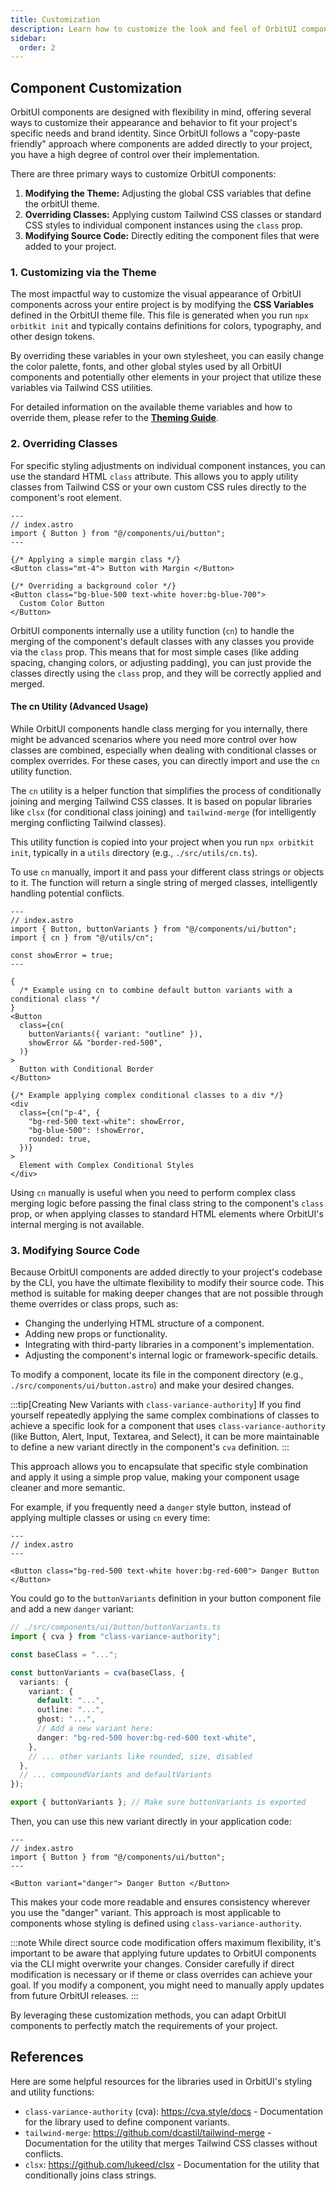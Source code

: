 ```yaml
---
title: Customization
description: Learn how to customize the look and feel of OrbitUI components.
sidebar:
  order: 2
---
```


## Component Customization

OrbitUI components are designed with flexibility in mind, offering several ways to customize their appearance and behavior to fit your project's specific needs and brand identity. Since OrbitUI follows a "copy-paste friendly" approach where components are added directly to your project, you have a high degree of control over their implementation.

There are three primary ways to customize OrbitUI components:

1.  **Modifying the Theme:** Adjusting the global CSS variables that define the orbitUI theme.
2.  **Overriding Classes:** Applying custom Tailwind CSS classes or standard CSS styles to individual component instances using the `class` prop.
3.  **Modifying Source Code:** Directly editing the component files that were added to your project.

### 1. Customizing via the Theme

The most impactful way to customize the visual appearance of OrbitUI components across your entire project is by modifying the **CSS Variables** defined in the OrbitUI theme file. This file is generated when you run `npx orbitkit init` and typically contains definitions for colors, typography, and other design tokens.

By overriding these variables in your own stylesheet, you can easily change the color palette, fonts, and other global styles used by all OrbitUI components and potentially other elements in your project that utilize these variables via Tailwind CSS utilities.

For detailed information on the available theme variables and how to override them, please refer to the **[Theming Guide](/guides/theming/)**.

### 2. Overriding Classes

For specific styling adjustments on individual component instances, you can use the standard HTML `class` attribute. This allows you to apply utility classes from Tailwind CSS or your own custom CSS rules directly to the component's root element.

```astro {7, 10}
---
// index.astro
import { Button } from "@/components/ui/button";
---

{/* Applying a simple margin class */}
<Button class="mt-4"> Button with Margin </Button>

{/* Overriding a background color */}
<Button class="bg-blue-500 text-white hover:bg-blue-700">
  Custom Color Button
</Button>
```

OrbitUI components internally use a utility function (`cn`) to handle the merging of the component's default classes with any classes you provide via the `class` prop. This means that for most simple cases (like adding spacing, changing colors, or adjusting padding), you can just provide the classes directly using the `class` prop, and they will be correctly applied and merged.

#### The cn Utility (Advanced Usage)

While OrbitUI components handle class merging for you internally, there might be advanced scenarios where you need more control over how classes are combined, especially when dealing with conditional classes or complex overrides. For these cases, you can directly import and use the `cn` utility function.

The `cn` utility is a helper function that simplifies the process of conditionally joining and merging Tailwind CSS classes. It is based on popular libraries like `clsx` (for conditional class joining) and `tailwind-merge` (for intelligently merging conflicting Tailwind classes).

This utility function is copied into your project when you run `npx orbitkit init`, typically in a `utils` directory (e.g., `./src/utils/cn.ts`).

To use `cn` manually, import it and pass your different class strings or objects to it. The function will return a single string of merged classes, intelligently handling potential conflicts.

```astro {4,13-16,23-27}
---
// index.astro
import { Button, buttonVariants } from "@/components/ui/button";
import { cn } from "@/utils/cn";

const showError = true;
---

{
  /* Example using cn to combine default button variants with a conditional class */
}
<Button
  class={cn(
    buttonVariants({ variant: "outline" }),
    showError && "border-red-500",
  )}
>
  Button with Conditional Border
</Button>

{/* Example applying complex conditional classes to a div */}
<div
  class={cn("p-4", {
    "bg-red-500 text-white": showError,
    "bg-blue-500": !showError,
    rounded: true,
  })}
>
  Element with Complex Conditional Styles
</div>
```

Using `cn` manually is useful when you need to perform complex class merging logic before passing the final class string to the component's `class` prop, or when applying classes to standard HTML elements where OrbitUI's internal merging is not available.

### 3. Modifying Source Code

Because OrbitUI components are added directly to your project's codebase by the CLI, you have the ultimate flexibility to modify their source code. This method is suitable for making deeper changes that are not possible through theme overrides or class props, such as:

- Changing the underlying HTML structure of a component.
- Adding new props or functionality.
- Integrating with third-party libraries in a component's implementation.
- Adjusting the component's internal logic or framework-specific details.

To modify a component, locate its file in the component directory (e.g., `./src/components/ui/button.astro`) and make your desired changes.

:::tip[Creating New Variants with `class-variance-authority`]
If you find yourself repeatedly applying the same complex combinations of classes to achieve a specific look for a component that uses `class-variance-authority` (like Button, Alert, Input, Textarea, and Select), it can be more maintainable to define a new variant directly in the component's `cva` definition.
:::

This approach allows you to encapsulate that specific style combination and apply it using a simple prop value, making your component usage cleaner and more semantic.

For example, if you frequently need a `danger` style button, instead of applying multiple classes or using `cn` every time:

```astro
---
// index.astro
---

<Button class="bg-red-500 text-white hover:bg-red-600"> Danger Button </Button>
```

You could go to the `buttonVariants` definition in your button component file and add a new `danger` variant:

```ts {13}
// ./src/components/ui/button/buttonVariants.ts
import { cva } from "class-variance-authority";

const baseClass = "...";

const buttonVariants = cva(baseClass, {
  variants: {
    variant: {
      default: "...",
      outline: "...",
      ghost: "...",
      // Add a new variant here:
      danger: "bg-red-500 hover:bg-red-600 text-white",
    },
    // ... other variants like rounded, size, disabled
  },
  // ... compoundVariants and defaultVariants
});

export { buttonVariants }; // Make sure buttonVariants is exported
```

Then, you can use this new variant directly in your application code:

```astro {6}
---
// index.astro
import { Button } from "@/components/ui/button";
---

<Button variant="danger"> Danger Button </Button>
```

This makes your code more readable and ensures consistency wherever you use the "danger" variant. This approach is most applicable to components whose styling is defined using `class-variance-authority`.

:::note
While direct source code modification offers maximum flexibility, it's important to be aware that applying future updates to OrbitUI components via the CLI might overwrite your changes. Consider carefully if direct modification is necessary or if theme or class overrides can achieve your goal. If you modify a component, you might need to manually apply updates from future OrbitUI releases.
:::

By leveraging these customization methods, you can adapt OrbitUI components to perfectly match the requirements of your project.

## References

Here are some helpful resources for the libraries used in OrbitUI's styling and utility functions:

- `class-variance-authority` (cva): https://cva.style/docs - Documentation for the library used to define component variants.
- `tailwind-merge`: https://github.com/dcastil/tailwind-merge - Documentation for the utility that merges Tailwind CSS classes without conflicts.
- `clsx`: https://github.com/lukeed/clsx - Documentation for the utility that conditionally joins class strings.
